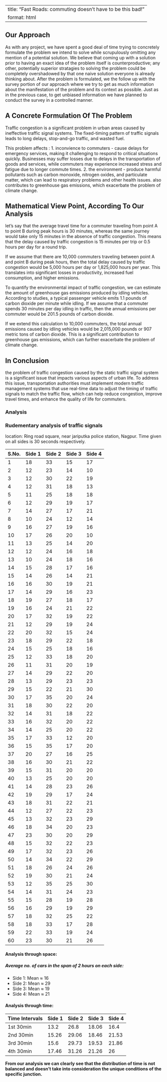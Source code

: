 ---
title: "Fast Roads: commuting doesn't have to be this bad!"
format: html
--


## Our Approach
As with any project, we have spent a good deal of time trying to concretely formulate the problem we intend to solve while scrupulously omitting any mention of a potential solution. We believe that coming up with a solution prior to having an exact idea of the problem itself is counterproductive; any other, potentially superior stratagies to solving the problem could be completely overshadowed by that one naive solution everyone is already thinking about. After the problem is formulated, we the follow up with the survey portion of our approach where we try to get as much information about the manifestation of the problem and its context as possible. Just as in the previous case, to get unbiased information we have planned to conduct the survey in a controlled manner.

## A Concrete Formulation Of The Problem
Traffic congestion is a significant problem in urban areas caused by ineffective traffic signal systems. The fixed-timing pattern of traffic signals leads to long delays, stop-and-go traffic, and wasted fuel. 

This problem affects :
1. inconvience to commuters - cause delays for emergency services, making it challenging to respond to critical situations quickly. Businesses may suffer losses due to delays in the transportation of goods and services, while commuters may experience increased stress and fatigue due to longer commute times.
2. the environment - produce harmful pollutants such as carbon monoxide, nitrogen oxides, and particulate matter, which can lead to respiratory problems and other health issues. also contributes to greenhouse gas emissions, which exacerbate the problem of climate change.


## Mathematical View Point, According To Our Analysis
let's say that the average travel time for a commuter traveling from point A to point B during peak hours is 30 minutes, whereas the same journey would take only 15 minutes in the absence of traffic congestion. This means that the delay caused by traffic congestion is 15 minutes per trip or 0.5 hours per day for a round trip.

If we assume that there are 10,000 commuters traveling between point A and point B during peak hours, then the total delay caused by traffic congestion would be 5,000 hours per day or 1,825,000 hours per year. This translates into significant losses in productivity, increased fuel consumption, and higher emissions.

To quantify the environmental impact of traffic congestion, we can estimate the amount of greenhouse gas emissions produced by idling vehicles. According to studies, a typical passenger vehicle emits 1.1 pounds of carbon dioxide per minute while idling. If we assume that a commuter spends 30 minutes per day idling in traffic, then the annual emissions per commuter would be 201.5 pounds of carbon dioxide.

If we extend this calculation to 10,000 commuters, the total annual emissions caused by idling vehicles would be 2,015,000 pounds or 907 metric tons of carbon dioxide. This is a significant contribution to greenhouse gas emissions, which can further exacerbate the problem of climate change.

## In Conclusion
the problem of traffic congestion caused by the static traffic signal system is a significant issue that impacts various aspects of urban life. To address this issue, transportation authorities must implement modern traffic management systems that use real-time data to adjust the timing of traffic signals to match the traffic flow, which can help reduce congestion, improve travel times, and enhance the quality of life for commuters. 

### Analysis
### Rudementary analysis of traffic signals
location: Ring road square, near jariputka police station, Nagpur.
Time given on all sides is 30 seconds respectively.


| S.No. | Side 1 | Side 2 | Side 3 | Side 4 |
|-------|--------|--------|--------|--------|
| 1     | 18     | 33     | 15     | 17     |
| 2     | 12     | 23     | 14     | 10     |
| 3     | 12     | 30     | 22     | 19     |
| 4     | 12     | 31     | 18     | 13     |
| 5     | 11     | 25     | 18     | 18     |
| 6     | 12     | 29     | 19     | 17     |
| 7     | 14     | 27     | 17     | 21     |
| 8     | 10     | 24     | 12     | 14     |
| 9     | 16     | 27     | 19     | 16     |
| 10    | 17     | 26     | 20     | 10     |
| 11    | 13     | 25     | 14     | 20     |
| 12    | 12     | 24     | 16     | 18     |
| 13    | 10     | 24     | 18     | 16     |
| 14    | 15     | 28     | 17     | 16     |
| 15    | 14     | 26     | 14     | 21     |
| 16    | 16     | 30     | 19     | 21     |
| 17    | 14     | 29     | 16     | 23     |
| 18    | 19     | 27     | 18     | 17     |
| 19    | 16     | 24     | 21     | 22     |
| 20    | 17     | 32     | 19     | 22     |
| 21    | 12     | 29     | 19     | 24     |
| 22    | 20     | 32     | 15     | 24     |
| 23    | 18     | 29     | 22     | 18     |
| 24    | 15     | 25     | 18     | 16     |
| 25    | 12     | 33     | 18     | 20     |
| 26    | 11     | 31     | 20     | 19     |
| 27    | 14     | 29     | 22     | 20     |
| 28    | 13     | 29     | 23     | 23     |
| 29    | 15     | 22     | 21     | 30     |
| 30    | 17     | 35     | 20     | 24     |
| 31    | 18     | 30     | 22     | 20     |
| 32    | 14     | 31     | 18     | 22     |
| 33    | 16     | 32     | 20     | 22     |
| 34    | 14     | 25     | 20     | 22     |
| 35    | 17     | 33     | 12     | 20     |
| 36    | 15     | 35     | 17     | 20     |
| 37    | 20     | 27     | 16     | 25     |
| 38    | 16     | 30     | 21     | 22     |
| 39    | 15     | 31     | 20     | 20     |
| 40    | 13     | 25     | 20     | 20     |
| 41    | 14     | 28     | 23     | 26     |
| 42    | 19     | 29     | 17     | 24     |
| 43    | 18     | 31     | 22     | 21     |
| 44    | 12     | 27     | 22     | 23     |
| 45    | 13     | 32     | 23     | 29     |
| 46    | 18     | 34     | 20     | 23     |
| 47    | 23     | 30     | 20     | 29     |
| 48    | 15     | 32     | 22     | 23     |
| 49    | 17     | 32     | 23     | 26     |
| 50    | 14     | 34     | 22     | 29     |
| 51    | 18     | 26     | 24     | 26     |
| 52    | 19     | 30     | 21     | 24     |
| 53    | 12     | 35     | 25     | 30     |
| 54    | 14     | 31     | 24     | 23     |
| 55    | 15     | 28     | 19     | 28     |
| 56    | 16     | 29     | 19     | 29     |
| 57    | 18     | 32     | 25     | 22     |
| 58    | 18     | 33     | 17     | 28     |
| 59    | 22     | 33     | 19     | 24     |
| 60    | 23     | 30     | 21     | 26     |

#### Analysis through space:
##### Average no. of cars in the span of 2 hours on each side:
* Side 1: Mean $\approx$ 16
* Side 2: Mean $\approx$ 29
* Side 3: Mean $\approx$ 19
* Side 4: Mean $\approx$ 21

#### Analysis through time:

| Time Intervals | Side 1 | Side 2 | Side 3 | Side 4 |
|----------------|--------|--------|--------|--------|
| 1st 30min      | 13.2   | 26.8   | 18.06  | 16.4   |
| 2nd 30min      | 15.26  | 29.06  | 18.46  | 21.53  |
| 3rd 30min      | 15.6   | 29.73  | 19.53  | 21.86  |
| 4th 30min      | 17.46  | 31.26  | 21.26  | 26     |

**From our analysis we can clearly see that the distribution of time is not balanced and doesn't take into consideration the unique conditions of the specific junction.**